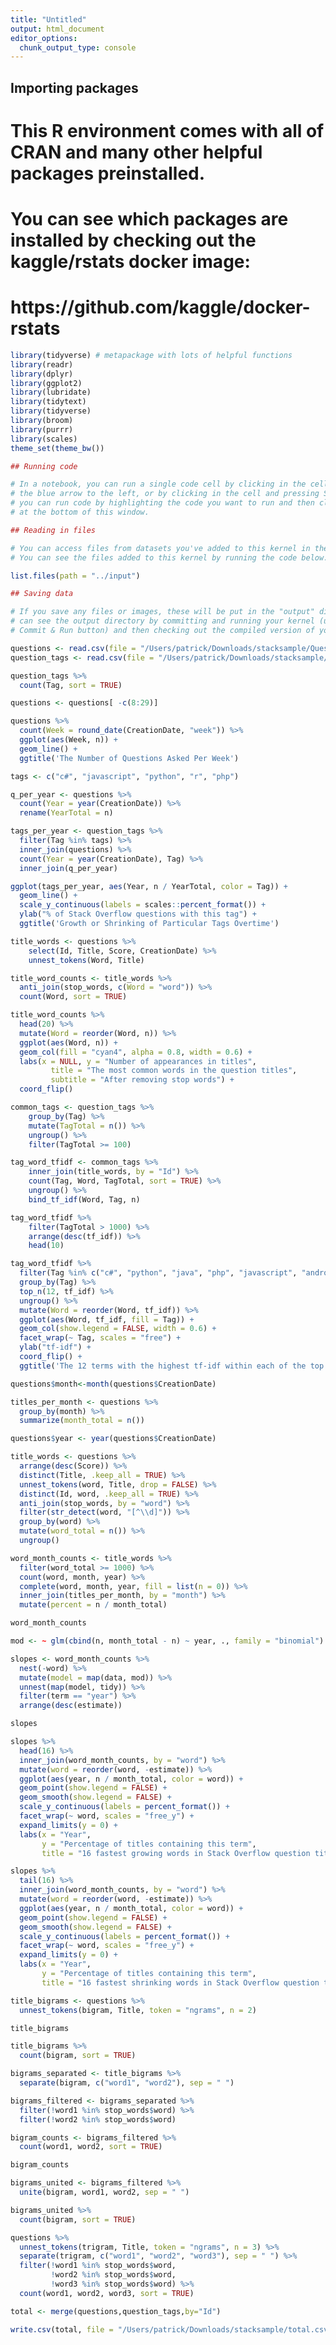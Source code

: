 ```yaml
---
title: "Untitled"
output: html_document
editor_options: 
  chunk_output_type: console
---
```

## Importing packages

# This R environment comes with all of CRAN and many other helpful packages preinstalled.
# You can see which packages are installed by checking out the kaggle/rstats docker image: 
# https://github.com/kaggle/docker-rstats
```r
library(tidyverse) # metapackage with lots of helpful functions
library(readr)
library(dplyr)
library(ggplot2)
library(lubridate)
library(tidytext)
library(tidyverse)
library(broom)
library(purrr)
library(scales)
theme_set(theme_bw())

## Running code

# In a notebook, you can run a single code cell by clicking in the cell and then hitting 
# the blue arrow to the left, or by clicking in the cell and pressing Shift+Enter. In a script, 
# you can run code by highlighting the code you want to run and then clicking the blue arrow
# at the bottom of this window.

## Reading in files

# You can access files from datasets you've added to this kernel in the "../input/" directory.
# You can see the files added to this kernel by running the code below. 

list.files(path = "../input")

## Saving data

# If you save any files or images, these will be put in the "output" directory. You 
# can see the output directory by committing and running your kernel (using the 
# Commit & Run button) and then checking out the compiled version of your kernel.
```


```r
questions <- read.csv(file = "/Users/patrick/Downloads/stacksample/Questions.csv")
question_tags <- read.csv(file = "/Users/patrick/Downloads/stacksample/Tags.csv")
```

```r
question_tags %>%
  count(Tag, sort = TRUE)
```

```r
questions <- questions[ -c(8:29)]
```

```r
questions %>%
  count(Week = round_date(CreationDate, "week")) %>%
  ggplot(aes(Week, n)) +
  geom_line() + 
  ggtitle('The Number of Questions Asked Per Week')
```


```r
tags <- c("c#", "javascript", "python", "r", "php")

q_per_year <- questions %>%
  count(Year = year(CreationDate)) %>%
  rename(YearTotal = n)

tags_per_year <- question_tags %>%
  filter(Tag %in% tags) %>%
  inner_join(questions) %>%
  count(Year = year(CreationDate), Tag) %>%
  inner_join(q_per_year)

ggplot(tags_per_year, aes(Year, n / YearTotal, color = Tag)) +
  geom_line() +
  scale_y_continuous(labels = scales::percent_format()) +
  ylab("% of Stack Overflow questions with this tag") +
  ggtitle('Growth or Shrinking of Particular Tags Overtime')
```

```r
title_words <- questions %>%
    select(Id, Title, Score, CreationDate) %>%
    unnest_tokens(Word, Title)
```

```r
title_word_counts <- title_words %>%
  anti_join(stop_words, c(Word = "word")) %>%
  count(Word, sort = TRUE)

title_word_counts %>%
  head(20) %>%
  mutate(Word = reorder(Word, n)) %>%
  ggplot(aes(Word, n)) +
  geom_col(fill = "cyan4", alpha = 0.8, width = 0.6) +
  labs(x = NULL, y = "Number of appearances in titles",
         title = "The most common words in the question titles",
         subtitle = "After removing stop words") + 
  coord_flip()
```

```r
common_tags <- question_tags %>%
    group_by(Tag) %>%
    mutate(TagTotal = n()) %>%
    ungroup() %>%
    filter(TagTotal >= 100)

tag_word_tfidf <- common_tags %>%
    inner_join(title_words, by = "Id") %>%
    count(Tag, Word, TagTotal, sort = TRUE) %>%
    ungroup() %>%
    bind_tf_idf(Word, Tag, n)

tag_word_tfidf %>%
    filter(TagTotal > 1000) %>%
    arrange(desc(tf_idf)) %>%
    head(10)
```

```r
tag_word_tfidf %>%
  filter(Tag %in% c("c#", "python", "java", "php", "javascript", "android")) %>%
  group_by(Tag) %>%
  top_n(12, tf_idf) %>%
  ungroup() %>%
  mutate(Word = reorder(Word, tf_idf)) %>%
  ggplot(aes(Word, tf_idf, fill = Tag)) +
  geom_col(show.legend = FALSE, width = 0.6) +
  facet_wrap(~ Tag, scales = "free") +
  ylab("tf-idf") +
  coord_flip() +
  ggtitle('The 12 terms with the highest tf-idf within each of the top tag categories')
```

```r
questions$month<-month(questions$CreationDate)
```

```r
titles_per_month <- questions %>%
  group_by(month) %>%
  summarize(month_total = n())
```

```r
questions$year <- year(questions$CreationDate)
```


```r
title_words <- questions %>%
  arrange(desc(Score)) %>%
  distinct(Title, .keep_all = TRUE) %>%
  unnest_tokens(word, Title, drop = FALSE) %>%
  distinct(Id, word, .keep_all = TRUE) %>%
  anti_join(stop_words, by = "word") %>%
  filter(str_detect(word, "[^\\d]")) %>%
  group_by(word) %>%
  mutate(word_total = n()) %>%
  ungroup()
```


```r
word_month_counts <- title_words %>%
  filter(word_total >= 1000) %>%
  count(word, month, year) %>%
  complete(word, month, year, fill = list(n = 0)) %>%
  inner_join(titles_per_month, by = "month") %>%
  mutate(percent = n / month_total)

word_month_counts
```

```r
mod <- ~ glm(cbind(n, month_total - n) ~ year, ., family = "binomial")

slopes <- word_month_counts %>%
  nest(-word) %>%
  mutate(model = map(data, mod)) %>%
  unnest(map(model, tidy)) %>%
  filter(term == "year") %>%
  arrange(desc(estimate))

slopes
```

```r
slopes %>%
  head(16) %>%
  inner_join(word_month_counts, by = "word") %>%
  mutate(word = reorder(word, -estimate)) %>%
  ggplot(aes(year, n / month_total, color = word)) +
  geom_point(show.legend = FALSE) +
  geom_smooth(show.legend = FALSE) +
  scale_y_continuous(labels = percent_format()) +
  facet_wrap(~ word, scales = "free_y") +
  expand_limits(y = 0) +
  labs(x = "Year",
       y = "Percentage of titles containing this term",
       title = "16 fastest growing words in Stack Overflow question titles")
```

```r
slopes %>%
  tail(16) %>%
  inner_join(word_month_counts, by = "word") %>%
  mutate(word = reorder(word, -estimate)) %>%
  ggplot(aes(year, n / month_total, color = word)) +
  geom_point(show.legend = FALSE) +
  geom_smooth(show.legend = FALSE) +
  scale_y_continuous(labels = percent_format()) +
  facet_wrap(~ word, scales = "free_y") +
  expand_limits(y = 0) +
  labs(x = "Year",
       y = "Percentage of titles containing this term",
       title = "16 fastest shrinking words in Stack Overflow question titles")
```

```r
title_bigrams <- questions %>%
  unnest_tokens(bigram, Title, token = "ngrams", n = 2)

title_bigrams
```

```r
title_bigrams %>%
  count(bigram, sort = TRUE)
```

```r
bigrams_separated <- title_bigrams %>%
  separate(bigram, c("word1", "word2"), sep = " ")

bigrams_filtered <- bigrams_separated %>%
  filter(!word1 %in% stop_words$word) %>%
  filter(!word2 %in% stop_words$word)

bigram_counts <- bigrams_filtered %>% 
  count(word1, word2, sort = TRUE)

bigram_counts
```

```r
bigrams_united <- bigrams_filtered %>%
  unite(bigram, word1, word2, sep = " ")

bigrams_united %>%
  count(bigram, sort = TRUE)
```

```r
questions %>%
  unnest_tokens(trigram, Title, token = "ngrams", n = 3) %>%
  separate(trigram, c("word1", "word2", "word3"), sep = " ") %>%
  filter(!word1 %in% stop_words$word,
         !word2 %in% stop_words$word,
         !word3 %in% stop_words$word) %>%
  count(word1, word2, word3, sort = TRUE)
```

```r
total <- merge(questions,question_tags,by="Id")
```


```r
write.csv(total, file = "/Users/patrick/Downloads/stacksample/total.csv", row.names = FALSE)
```

